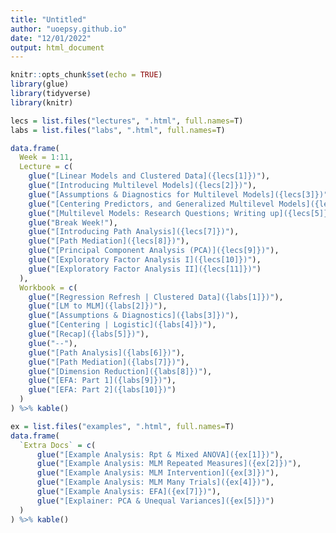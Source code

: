 ```yaml
---
title: "Untitled"
author: "uoepsy.github.io"
date: "12/01/2022"
output: html_document
---
```


```r
knitr::opts_chunk$set(echo = TRUE)
library(glue)
library(tidyverse)
library(knitr)
```

```r


lecs = list.files("lectures", ".html", full.names=T)
labs = list.files("labs", ".html", full.names=T)

data.frame(
  Week = 1:11,
  Lecture = c(
    glue("[Linear Models and Clustered Data]({lecs[1]})"),
    glue("[Introducing Multilevel Models]({lecs[2]})"),
    glue("[Assumptions & Diagnostics for Multilevel Models]({lecs[3]})"),
    glue("[Centering Predictors, and Generalized Multilevel Models]({lecs[4]})"),
    glue("[Multilevel Models: Research Questions; Writing up]({lecs[5]})"),
    glue("Break Week!"),
    glue("[Introducing Path Analysis]({lecs[7]})"),
    glue("[Path Mediation]({lecs[8]})"),
    glue("[Principal Component Analysis (PCA)]({lecs[9]})"),
    glue("[Exploratory Factor Analysis I]({lecs[10]})"),
    glue("[Exploratory Factor Analysis II]({lecs[11]})")
  ),
  Workbook = c(
    glue("[Regression Refresh | Clustered Data]({labs[1]})"),
    glue("[LM to MLM]({labs[2]})"),
    glue("[Assumptions & Diagnostics]({labs[3]})"),
    glue("[Centering | Logistic]({labs[4]})"),
    glue("[Recap]({labs[5]})"),
    glue("--"),
    glue("[Path Analysis]({labs[6]})"),
    glue("[Path Mediation]({labs[7]})"),
    glue("[Dimension Reduction]({labs[8]})"),
    glue("[EFA: Part 1]({labs[9]})"),
    glue("[EFA: Part 2]({labs[10]})")
  )
) %>% kable()

ex = list.files("examples", ".html", full.names=T)
data.frame(
  `Extra Docs` = c(
      glue("[Example Analysis: Rpt & Mixed ANOVA]({ex[1]})"),
      glue("[Example Analysis: MLM Repeated Measures]({ex[2]})"),
      glue("[Example Analysis: MLM Intervention]({ex[3]})"),
      glue("[Example Analysis: MLM Many Trials]({ex[4]})"),
      glue("[Example Analysis: EFA]({ex[7]})"),
      glue("[Explainer: PCA & Unequal Variances]({ex[5]})")
  )
) %>% kable()
```

